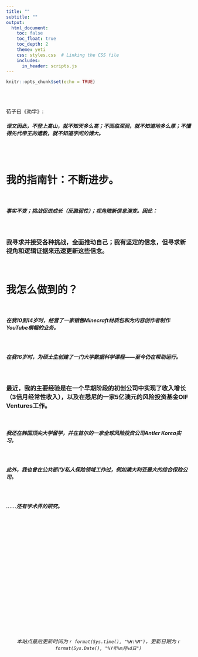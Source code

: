 ```yaml
---
title: ""
subtitle: ""
output:
  html_document:
    toc: false
    toc_float: true
    toc_depth: 2
    theme: yeti
    css: styles.css  # Linking the CSS file
    includes:
      in_header: scripts.js
---
```




```r
knitr::opts_chunk$set(echo = TRUE)
```


<br>
<br>

<h8>荀子曰《劝学》:</h8> 
<br>
<h5>
译文因此，不登上高山，就不知天多么高；不面临深涧，就不知道地多么厚；不懂得先代帝王的遗教，就不知道学问的博大。</h5>

<br>
<br>

<h1><strong>我的指南针：不断进步。</strong></h1>

<br>

<h5>事实不变；挑战促进成长（反脆弱性）；视角随新信息演变。因此：</h5>

<br>

<h3>我寻求并接受各种挑战，全面推动自己；我有坚定的信念，但寻求新视角和逻辑证据来迅速更新这些信念。</h3>

<br>
<h1><strong>我怎么做到的？</strong></h1>

<br>

<h5>在我10到14岁时，经营了一家销售Minecraft材质包和为内容创作者制作YouTube横幅的业务。</h5>

<br>

<h5>在我16岁时，为硕士生创建了一门大学数据科学课程——至今仍在帮助运行。</h5>

<br>
<h3>最近，我的主要经验是在一个早期阶段的初创公司中实现了收入增长（3倍月经常性收入），以及在悉尼的一家5亿澳元的风险投资基金OIF Ventures工作。</h3>

<br>
<h5>我还在韩国顶尖大学留学，并在首尔的一家全球风险投资公司Antler Korea实习。</h5>

<br>
<h5>此外，我也曾在公共部门/私人保险领域工作过，例如澳大利亚最大的综合保险公司。</h5>

<br>
<h5>……还有学术界的研究。</h5>


<br>
<br>
<br>
<br>
<br>
<br>
<br>
<br>
<br>
<br>
<br>
<br>
<br>
<br>
<br>
<br>
<br>
<br>

<h6>
<center>*本站点最后更新时间为 `r format(Sys.time(), "%H:%M")`，更新日期为 `r format(Sys.Date(), "%Y年%m月%d日")`*</center>
</h6>